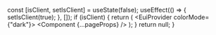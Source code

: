 
  const [isClient, setIsClient] = useState(false);
  useEffect(() => {
    setIsClient(true);
  }, []);
  if (isClient) {
    return (
      <EuiProvider colorMode={"dark"}>
          <Component {...pageProps} />
      </EuiProvider>
    );
  }
  return null;
}
